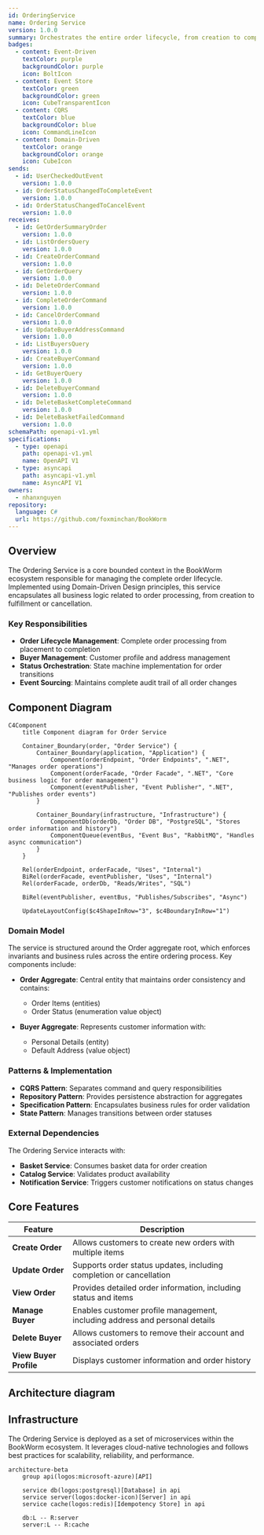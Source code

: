 ```yaml
---
id: OrderingService
name: Ordering Service
version: 1.0.0
summary: Orchestrates the entire order lifecycle, from creation to completion or cancellation, for the BookWorm platform
badges:
  - content: Event-Driven
    textColor: purple
    backgroundColor: purple
    icon: BoltIcon
  - content: Event Store
    textColor: green
    backgroundColor: green
    icon: CubeTransparentIcon
  - content: CQRS
    textColor: blue
    backgroundColor: blue
    icon: CommandLineIcon
  - content: Domain-Driven
    textColor: orange
    backgroundColor: orange
    icon: CubeIcon
sends:
  - id: UserCheckedOutEvent
    version: 1.0.0
  - id: OrderStatusChangedToCompleteEvent
    version: 1.0.0
  - id: OrderStatusChangedToCancelEvent
    version: 1.0.0
receives:
  - id: GetOrderSummaryOrder
    version: 1.0.0
  - id: ListOrdersQuery
    version: 1.0.0
  - id: CreateOrderCommand
    version: 1.0.0
  - id: GetOrderQuery
    version: 1.0.0
  - id: DeleteOrderCommand
    version: 1.0.0
  - id: CompleteOrderCommand
    version: 1.0.0
  - id: CancelOrderCommand
    version: 1.0.0
  - id: UpdateBuyerAddressCommand
    version: 1.0.0
  - id: ListBuyersQuery
    version: 1.0.0
  - id: CreateBuyerCommand
    version: 1.0.0
  - id: GetBuyerQuery
    version: 1.0.0
  - id: DeleteBuyerCommand
    version: 1.0.0
  - id: DeleteBasketCompleteCommand
    version: 1.0.0
  - id: DeleteBasketFailedCommand
    version: 1.0.0
schemaPath: openapi-v1.yml
specifications:
  - type: openapi
    path: openapi-v1.yml
    name: OpenAPI V1
  - type: asyncapi
    path: asyncapi-v1.yml
    name: AsyncAPI V1
owners:
  - nhanxnguyen
repository:
  language: C#
  url: https://github.com/foxminchan/BookWorm
---
```


<Tiles>
  <Tile
    icon="DocumentIcon"
    href={`/docs/services/${frontmatter.id}/${frontmatter.version}/changelog`}
    title="View the changelog"
    description="Want to know the history of this service? View the change logs"
  />
  <Tile
    icon="UserGroupIcon"
    href="/docs/users/nhanxnguyen"
    title="Contact the author"
    description="Any questions? Feel free to contact the owners"
  />
  <Tile
    icon="BoltIcon"
    href={`/visualiser/services/${frontmatter.id}/${frontmatter.version}`}
    title={`Sends ${frontmatter.sends.length} messages`}
    description="This service sends messages to downstream consumers"
  />
  <Tile
    icon="BoltIcon"
    href={`/visualiser/services/${frontmatter.id}/${frontmatter.version}`}
    title={`Receives ${frontmatter.receives.length} messages`}
    description="This service receives messages from other services"
  />
</Tiles>

## Overview

The Ordering Service is a core bounded context in the BookWorm ecosystem responsible for managing the complete order lifecycle. Implemented using Domain-Driven Design principles, this service encapsulates all business logic related to order processing, from creation to fulfillment or cancellation.

### Key Responsibilities

- **Order Lifecycle Management**: Complete order processing from placement to completion
- **Buyer Management**: Customer profile and address management
- **Status Orchestration**: State machine implementation for order transitions
- **Event Sourcing**: Maintains complete audit trail of all order changes

## Component Diagram

```mermaid
C4Component
    title Component diagram for Order Service

    Container_Boundary(order, "Order Service") {
        Container_Boundary(application, "Application") {
            Component(orderEndpoint, "Order Endpoints", ".NET", "Manages order operations")
            Component(orderFacade, "Order Facade", ".NET", "Core business logic for order management")
            Component(eventPublisher, "Event Publisher", ".NET", "Publishes order events")
        }

        Container_Boundary(infrastructure, "Infrastructure") {
            ComponentDb(orderDb, "Order DB", "PostgreSQL", "Stores order information and history")
            ComponentQueue(eventBus, "Event Bus", "RabbitMQ", "Handles async communication")
        }
    }

    Rel(orderEndpoint, orderFacade, "Uses", "Internal")
    BiRel(orderFacade, eventPublisher, "Uses", "Internal")
    Rel(orderFacade, orderDb, "Reads/Writes", "SQL")

    BiRel(eventPublisher, eventBus, "Publishes/Subscribes", "Async")

    UpdateLayoutConfig($c4ShapeInRow="3", $c4BoundaryInRow="1")
```

### Domain Model

The service is structured around the Order aggregate root, which enforces invariants and business rules across the entire ordering process. Key components include:

- **Order Aggregate**: Central entity that maintains order consistency and contains:

  - Order Items (entities)
  - Order Status (enumeration value object)

- **Buyer Aggregate**: Represents customer information with:
  - Personal Details (entity)
  - Default Address (value object)

### Patterns & Implementation

- **CQRS Pattern**: Separates command and query responsibilities
- **Repository Pattern**: Provides persistence abstraction for aggregates
- **Specification Pattern**: Encapsulates business rules for order validation
- **State Pattern**: Manages transitions between order statuses

### External Dependencies

The Ordering Service interacts with:

- **Basket Service**: Consumes basket data for order creation
- **Catalog Service**: Validates product availability
- **Notification Service**: Triggers customer notifications on status changes

## Core Features

| Feature                | Description                                                                 |
| ---------------------- | --------------------------------------------------------------------------- |
| **Create Order**       | Allows customers to create new orders with multiple items                   |
| **Update Order**       | Supports order status updates, including completion or cancellation         |
| **View Order**         | Provides detailed order information, including status and items             |
| **Manage Buyer**       | Enables customer profile management, including address and personal details |
| **Delete Buyer**       | Allows customers to remove their account and associated orders              |
| **View Buyer Profile** | Displays customer information and order history                             |

## Architecture diagram

<NodeGraph />

## Infrastructure

The Ordering Service is deployed as a set of microservices within the BookWorm ecosystem. It leverages cloud-native technologies and follows best practices for scalability, reliability, and performance.

```mermaid
architecture-beta
    group api(logos:microsoft-azure)[API]

    service db(logos:postgresql)[Database] in api
    service server(logos:docker-icon)[Server] in api
    service cache(logos:redis)[Idempotency Store] in api

    db:L -- R:server
    server:L -- R:cache
```
